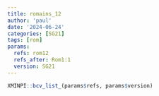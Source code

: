 ```yaml
---
title: romains_12
author: 'paul'
date: '2024-06-24'
categories: [SG21]
tags: [rom]
params:
  refs: rom12
  refs_after: Rom1:1
  version: SG21
---
```


```r
XMINPI::bcv_list_(params$refs, params$version)
```

